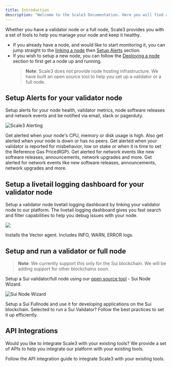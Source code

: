 ```yaml
---
title: Introduction
description: "Welcome to the Scale3 Documentation. Here you will find all the information you need to get started with Scale3."
---
```


Whether you have a validator node or a full node, Scale3 provides you with a set of tools to help you manage your node and keep it healthy.

- If you already have a node, and would like to start monitoring it, you can jump straight to the [linking a node](nodepilot/linking-a-node) then [Setup Alerts](#setup-alerts-for-your-validator-node) section.
- If you wish to setup a new node, you can follow the [Deploying a node](nodepilot/deploying-a-node) section to first get a node up and running.
  > **Note**: Scale3 does not provide node hosting infrastructure. We have built an open source tool to help you set up a validator or a full node.

## Setup Alerts for your validator node

Setup alerts for your node health, validator metrics, node software releases and network events and be notified via email, slack or pagerduty.

![Scale3 Alerting](/images/sui-alerts.png)

<CardGroup cols={2}>
  <Card title="Node health" icon="heart" href="/alerting/node-health">
    Get alerted when your node's CPU, memory or disk usage is high. Also get
    alerted when your node is down or has no peers.
  </Card>
  <Card
    title="Validator metrics"
    icon="signal-bars"
    href="/alerting/validator-metrics"
  >
    Get alerted when your validator is reported for misbehavior, low on stake or
    when it is time to set the Reference Gas Price(RGP).
  </Card>
  <Card
    title="Network intelligence"
    icon="magnifying-glass-chart"
    href="/alerting/network-intelligence"
  >
    Get alerted for network events like new software releases, announcements,
    network upgrades and more.
  </Card>
    <Card
    title="Node updates intelligence"
    icon="download"
    href="/alerting/node-updates-intelligence"
  >
    Get alerted for network events like new software releases, announcements,
    network upgrades and more.
  </Card>
</CardGroup>


## Setup a livetail logging dashboard for your validator node

Setup a validator node livetail logging dashboard by linking your validator node to our platform. The livetail logging dashboard gives you fast search and filter capabilities to help you debug issues with your node.

![](/images/logging-flow-instr-6.png)

<CardGroup cols={2}>
  <Card
    title="Agent based"
    icon="arrows-rotate"
    href="/logging/getting-started"
  >
    Installs the Vector agent. Includes INFO, WARN, ERROR logs.
  </Card>
</CardGroup>

## Setup and run a validator or full node

> **Note**: We currently support this only for the Sui blockchain. We will be adding support for other blockchains soon.

Setup a Sui validator/full node using our [open source tool](https://github.com/Scale3-Labs/sui-node-helper) - Sui Node Wizard.

![Sui Node Wizard](/images/sui-node-wizard.png)

<CardGroup cols={2}>
  <Card
    title="Sui Fullnode"
    icon="gear"
    iconType="regular"
    href="/node-setup/sui-wizard/running-a-sui-fullnode"
  >
    Setup a Sui Fullnode and use it for developing applications on the Sui
    blockchain.
  </Card>
  <Card
    title="Sui Validator"
    icon="sack-dollar"
    href="/node-setup/sui-wizard/running-a-sui-validator"
  >
    Selected to run a Sui Validator? Follow the best practices to set it up
    efficiently.
  </Card>
</CardGroup>


## API Integrations

Would you like to integrate Scale3 with your existing tools? We provide a set of APIs to help you integrate our platform with your existing tools.

<CardGroup cols={2}>
  <Card
    title="API Integration guide"
    icon="code"
    href="/api-integration/introduction"
  >
    Follow the API integration guide to integrate Scale3 with your existing
    tools.
  </Card>
</CardGroup>
